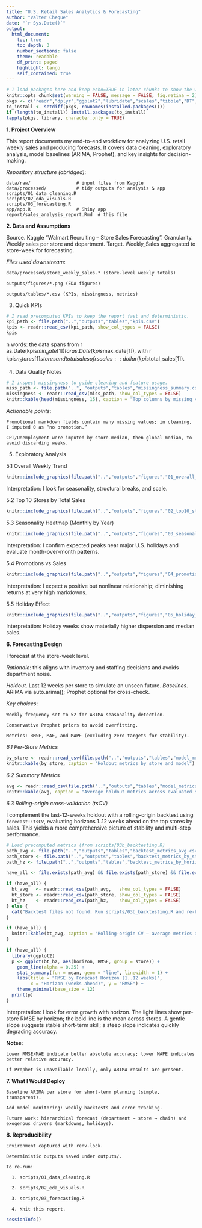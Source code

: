```yaml
---
title: "U.S. Retail Sales Analytics & Forecasting"
author: "Valter Cheque"
date: "`r Sys.Date()`"
output:
  html_document:
    toc: true
    toc_depth: 3
    number_sections: false
    theme: readable
    df_print: paged
    highlight: tango
    self_contained: true
---
```


```r
# I load packages here and keep echo=TRUE in later chunks to show the workflow.
knitr::opts_chunk$set(warning = FALSE, message = FALSE, fig.retina = 2)
pkgs <- c("readr","dplyr","ggplot2","lubridate","scales","tibble","DT","knitr")
to_install <- setdiff(pkgs, rownames(installed.packages()))
if (length(to_install)) install.packages(to_install)
lapply(pkgs, library, character.only = TRUE)
```

**1. Project Overview**

This report documents my end-to-end workflow for analyzing U.S. retail weekly sales and producing forecasts.
It covers data cleaning, exploratory analysis, model baselines (ARIMA, Prophet), and key insights for decision-making.

*Repository structure (abridged)*:

    data/raw/                 # input files from Kaggle
    data/processed/           # tidy outputs for analysis & app
    scripts/01_data_cleaning.R
    scripts/02_eda_visuals.R
    scripts/03_forecasting.R
    app/app.R                 # Shiny app
    report/sales_analysis_report.Rmd  # this file

**2. Data and Assumptions**

Source. Kaggle “Walmart Recruiting – Store Sales Forecasting”.
Granularity. Weekly sales per store and department.
Target. Weekly_Sales aggregated to store-week for forecasting.

*Files used downstream*:

    data/processed/store_weekly_sales.* (store-level weekly totals)
    
    outputs/figures/*.png (EDA figures)
    
    outputs/tables/*.csv (KPIs, missingness, metrics)
    
3. Quick KPIs

```r
# I read precomputed KPIs to keep the report fast and deterministic.
kpi_path <- file.path("..","outputs","tables","kpis.csv")
kpis <- readr::read_csv(kpi_path, show_col_types = FALSE)
kpis
```

n words: the data spans from r as.Date(kpis$min_date[1]) to r as.Date(kpis$max_date[1]), with r kpis$n_stores[1] stores and total sales of r scales::dollar(kpis$total_sales[1]).


4. Data Quality Notes

```r
# I inspect missingness to guide cleaning and feature usage.
miss_path <- file.path("..", "outputs","tables","missingness_summary.csv")
missingness <- readr::read_csv(miss_path, show_col_types = FALSE)
knitr::kable(head(missingness, 15), caption = "Top columns by missing values")
```

*Actionable points*:

    Promotional markdown fields contain many missing values; in cleaning, I imputed 0 as “no promotion.”
    
    CPI/Unemployment were imputed by store-median, then global median, to avoid discarding weeks.


5. Exploratory Analysis

5.1 Overall Weekly Trend

```r
knitr::include_graphics(file.path("..","outputs","figures","01_overall_weekly_sales_trend.png"))
```

Interpretation: I look for seasonality, structural breaks, and scale.

5.2 Top 10 Stores by Total Sales

```r
knitr::include_graphics(file.path("..","outputs","figures","02_top10_stores_total_sales.png"))
```


5.3 Seasonality Heatmap (Monthly by Year)

```r
knitr::include_graphics(file.path("..","outputs","figures","03_seasonality_heatmap_month_year.png"))
```

Interpretation: I confirm expected peaks near major U.S. holidays and evaluate month-over-month patterns.

5.4 Promotions vs Sales

```r
knitr::include_graphics(file.path("..","outputs","figures","04_promotions_vs_sales.png"))
```

Interpretation: I expect a positive but nonlinear relationship; diminishing returns at very high markdowns.

5.5 Holiday Effect

```r
knitr::include_graphics(file.path("..","outputs","figures","05_holiday_effect_boxplot.png"))
```

Interpretation: Holiday weeks show materially higher dispersion and median sales.

**6. Forecasting Design**

I forecast at the store-week level.

*Rationale*: this aligns with inventory and staffing decisions and avoids department noise.

*Holdout*. Last 12 weeks per store to simulate an unseen future.
*Baselines*. ARIMA via auto.arima(); Prophet optional for cross-check.

*Key choices*:

    Weekly frequency set to 52 for ARIMA seasonality detection.
    
    Conservative Prophet priors to avoid overfitting.
    
    Metrics: RMSE, MAE, and MAPE (excluding zero targets for stability).

*6.1 Per-Store Metrics*

```r
by_store <- readr::read_csv(file.path("..","outputs","tables","model_metrics_by_store.csv"), show_col_types = FALSE)
knitr::kable(by_store, caption = "Holdout metrics by store and model")
```

*6.2 Summary Metrics*

```r
avg <- readr::read_csv(file.path("..","outputs","tables","model_metrics_avg.csv"), show_col_types = FALSE)
knitr::kable(avg, caption = "Average holdout metrics across evaluated stores")
```


*6.3 Rolling-origin cross-validation (tsCV)*

I complement the last-12-weeks holdout with a rolling-origin backtest using `forecast::tsCV`, evaluating horizons 1..12 weeks ahead on the top stores by sales. This yields a more comprehensive picture of stability and multi-step performance.

```r
# Load precomputed metrics (from scripts/03b_backtesting.R)
path_avg <- file.path("..","outputs","tables","backtest_metrics_avg.csv")
path_store <- file.path("..","outputs","tables","backtest_metrics_by_store.csv")
path_hz <- file.path("..","outputs","tables","backtest_metrics_by_horizon.csv")

have_all <- file.exists(path_avg) && file.exists(path_store) && file.exists(path_hz)

if (have_all) {
  bt_avg   <- readr::read_csv(path_avg,   show_col_types = FALSE)
  bt_store <- readr::read_csv(path_store, show_col_types = FALSE)
  bt_hz    <- readr::read_csv(path_hz,    show_col_types = FALSE)
} else {
  cat("Backtest files not found. Run scripts/03b_backtesting.R and re-knit.\n")
}
```

```r
if (have_all) {
  knitr::kable(bt_avg, caption = "Rolling-origin CV — average metrics across evaluated stores")
}
```

```r
if (have_all) {
  library(ggplot2)
  p <- ggplot(bt_hz, aes(horizon, RMSE, group = store)) +
    geom_line(alpha = 0.25) +
    stat_summary(fun = mean, geom = "line", linewidth = 1) +
    labs(title = "RMSE by Forecast Horizon (1..12 weeks)",
         x = "Horizon (weeks ahead)", y = "RMSE") +
    theme_minimal(base_size = 12)
  print(p)
}
```

Interpretation: I look for error growth with horizon. The light lines show per-store RMSE by horizon; the bold line is the mean across stores. A gentle slope suggests stable short-term skill; a steep slope indicates quickly degrading accuracy.


**Notes**:

    Lower RMSE/MAE indicate better absolute accuracy; lower MAPE indicates better relative accuracy.
    
    If Prophet is unavailable locally, only ARIMA results are present.

**7. What I Would Deploy**

    Baseline ARIMA per store for short-term planning (simple, transparent).
    
    Add model monitoring: weekly backtests and error tracking.
    
    Future work: hierarchical forecast (department → store → chain) and exogenous drivers (markdowns, holidays).

**8. Reproducibility**

    Environment captured with renv.lock.
    
    Deterministic outputs saved under outputs/.
    
    To re-run:

      1. scripts/01_data_cleaning.R
      
      2. scripts/02_eda_visuals.R
      
      3. scripts/03_forecasting.R
      
      4. Knit this report.


```r
sessionInfo()
```


